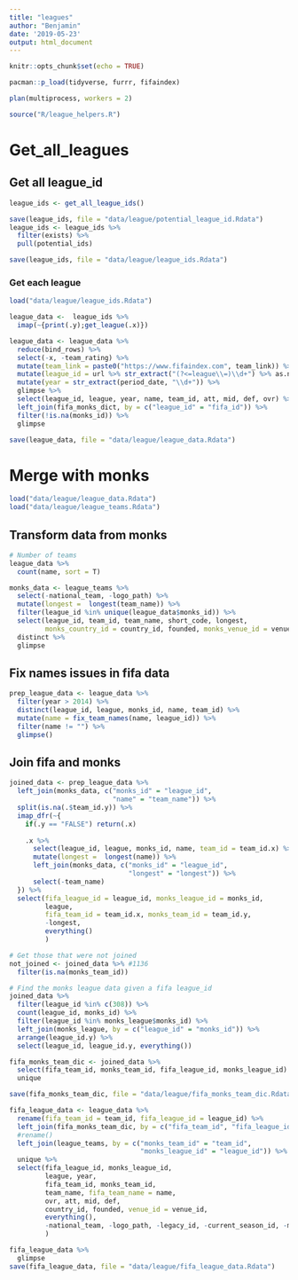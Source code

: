 ```yaml
---
title: "leagues"
author: "Benjamin"
date: '2019-05-23'
output: html_document
---
```


```r
knitr::opts_chunk$set(echo = TRUE)

pacman::p_load(tidyverse, furrr, fifaindex)

plan(multiprocess, workers = 2)

source("R/league_helpers.R")
```

# Get_all_leagues

## Get all league_id

```r
league_ids <- get_all_league_ids()

save(league_ids, file = "data/league/potential_league_id.Rdata")
league_ids <- league_ids %>%
  filter(exists) %>%
  pull(potential_ids)

save(league_ids, file = "data/league/league_ids.Rdata")

```

### Get each league

```r
load("data/league/league_ids.Rdata")

league_data <-  league_ids %>%
  imap(~{print(.y);get_league(.x)})

league_data <- league_data %>%
  reduce(bind_rows) %>%
  select(-x, -team_rating) %>%
  mutate(team_link = paste0("https://www.fifaindex.com", team_link)) %>%
  mutate(league_id = url %>% str_extract("(?<=league\\=)\\d+") %>% as.numeric) %>%
  mutate(year = str_extract(period_date, "\\d+")) %>%
  glimpse %>%
  select(league_id, league, year, name, team_id, att, mid, def, ovr) %>%
  left_join(fifa_monks_dict, by = c("league_id" = "fifa_id")) %>%
  filter(!is.na(monks_id)) %>%
  glimpse

save(league_data, file = "data/league/league_data.Rdata")
```

# Merge with monks

```r
load("data/league/league_data.Rdata")
load("data/league/league_teams.Rdata")
```

## Transform data from monks

```r
# Number of teams
league_data %>%
  count(name, sort = T)

monks_data <- league_teams %>%
  select(-national_team, -logo_path) %>% 
  mutate(longest =  longest(team_name)) %>%
  filter(league_id %in% unique(league_data$monks_id)) %>%
  select(league_id, team_id, team_name, short_code, longest, 
         monks_country_id = country_id, founded, monks_venue_id = venue_id, twitter) %>%
  distinct %>%
  glimpse
```

## Fix names issues in fifa data

```r
prep_league_data <- league_data %>%
  filter(year > 2014) %>%
  distinct(league_id, league, monks_id, name, team_id) %>%
  mutate(name = fix_team_names(name, league_id)) %>%
  filter(name != "") %>%
  glimpse()

```

## Join fifa and monks

```r
joined_data <- prep_league_data %>%
  left_join(monks_data, c("monks_id" = "league_id", 
                          "name" = "team_name")) %>%
  split(is.na(.$team_id.y)) %>%
  imap_dfr(~{
    if(.y == "FALSE") return(.x)
    
    .x %>%
      select(league_id, league, monks_id, name, team_id = team_id.x) %>%
      mutate(longest =  longest(name)) %>%
      left_join(monks_data, c("monks_id" = "league_id", 
                              "longest" = "longest")) %>%
      select(-team_name)
  }) %>%
  select(fifa_league_id = league_id, monks_league_id = monks_id,
         league,
         fifa_team_id = team_id.x, monks_team_id = team_id.y, 
         -longest,
         everything()
         ) 

# Get those that were not joined
not_joined <- joined_data %>% #1136
  filter(is.na(monks_team_id))

# Find the monks league data given a fifa league_id
joined_data %>%
  filter(league_id %in% c(308)) %>%
  count(league_id, monks_id) %>% 
  filter(league_id %in% monks_league$monks_id) %>%
  left_join(monks_league, by = c("league_id" = "monks_id")) %>%
  arrange(league_id.y) %>%
  select(league_id, league_id.y, everything())

```

```r
fifa_monks_team_dic <- joined_data %>%
  select(fifa_team_id, monks_team_id, fifa_league_id, monks_league_id) %>%
  unique

save(fifa_monks_team_dic, file = "data/league/fifa_monks_team_dic.Rdata")
```

```r
fifa_league_data <- league_data %>%
  rename(fifa_team_id = team_id, fifa_league_id = league_id) %>%
  left_join(fifa_monks_team_dic, by = c("fifa_team_id", "fifa_league_id")) %>%
  #rename()
  left_join(league_teams, by = c("monks_team_id" = "team_id", 
                                 "monks_league_id" = "league_id")) %>%
  unique %>%
  select(fifa_league_id, monks_league_id,
         league, year,
         fifa_team_id, monks_team_id, 
         team_name, fifa_team_name = name,
         ovr, att, mid, def,
         country_id, founded, venue_id = venue_id,
         everything(),
         -national_team, -logo_path, -legacy_id, -current_season_id, -monks_id 
         ) 

fifa_league_data %>%
  glimpse
save(fifa_league_data, file = "data/league/fifa_league_data.Rdata")
  
```

